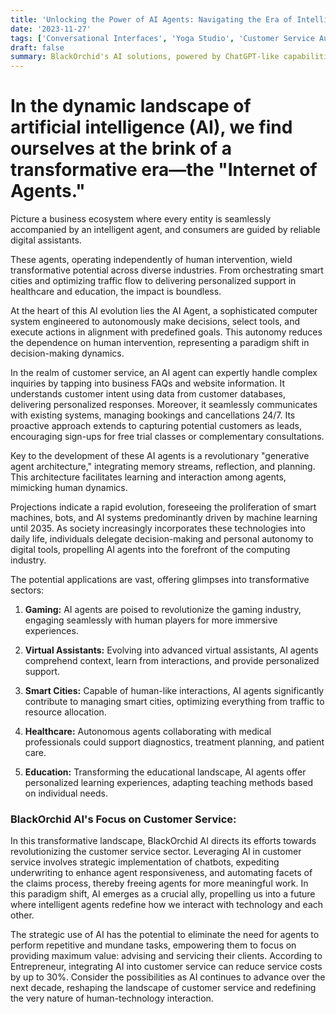 ```yaml
---
title: 'Unlocking the Power of AI Agents: Navigating the Era of Intelligent Assistance with BlackOrchid AI'
date: '2023-11-27'
tags: ['Conversational Interfaces', 'Yoga Studio', 'Customer Service Automation']
draft: false
summary: BlackOrchid's AI solutions, powered by ChatGPT-like capabilities, offer a strong strategic answer for yoga studios wondering how they can take advantage of cutting edge AI technologies for immediate business value. Through the seamless integration of our tailor-made AI chatbots into Ecommerce, scheduling and internal operations, studios can enhance customer interactions, iron out the kinks in their scheduling processes, and fortify their businesses for the imminent AI revolution.
---
```


# In the dynamic landscape of artificial intelligence (AI), we find ourselves at the brink of a transformative era—the "Internet of Agents."

Picture a business ecosystem where every entity is seamlessly accompanied by an intelligent agent, and consumers are guided by reliable digital assistants. 

These agents, operating independently of human intervention, wield transformative potential across diverse industries. From orchestrating smart cities and optimizing traffic flow to delivering personalized support in healthcare and education, the impact is boundless.

At the heart of this AI evolution lies the AI Agent, a sophisticated computer system engineered to autonomously make decisions, select tools, and execute actions in alignment with predefined goals. This autonomy reduces the dependence on human intervention, representing a paradigm shift in decision-making dynamics.

In the realm of customer service, an AI agent can expertly handle complex inquiries by tapping into business FAQs and website information. It understands customer intent using data from customer databases, delivering personalized responses. Moreover, it seamlessly communicates with existing systems, managing bookings and cancellations 24/7. Its proactive approach extends to capturing potential customers as leads, encouraging sign-ups for free trial classes or complementary consultations.

Key to the development of these AI agents is a revolutionary "generative agent architecture," integrating memory streams, reflection, and planning. This architecture facilitates learning and interaction among agents, mimicking human dynamics.

Projections indicate a rapid evolution, foreseeing the proliferation of smart machines, bots, and AI systems predominantly driven by machine learning until 2035. As society increasingly incorporates these technologies into daily life, individuals delegate decision-making and personal autonomy to digital tools, propelling AI agents into the forefront of the computing industry.

The potential applications are vast, offering glimpses into transformative sectors:

1. **Gaming:** AI agents are poised to revolutionize the gaming industry, engaging seamlessly with human players for more immersive experiences.

2. **Virtual Assistants:** Evolving into advanced virtual assistants, AI agents comprehend context, learn from interactions, and provide personalized support.

3. **Smart Cities:** Capable of human-like interactions, AI agents significantly contribute to managing smart cities, optimizing everything from traffic to resource allocation.

4. **Healthcare:** Autonomous agents collaborating with medical professionals could support diagnostics, treatment planning, and patient care.

5. **Education:** Transforming the educational landscape, AI agents offer personalized learning experiences, adapting teaching methods based on individual needs.

### BlackOrchid AI's Focus on Customer Service:

In this transformative landscape, BlackOrchid AI directs its efforts towards revolutionizing the customer service sector. Leveraging AI in customer service involves strategic implementation of chatbots, expediting underwriting to enhance agent responsiveness, and automating facets of the claims process, thereby freeing agents for more meaningful work. In this paradigm shift, AI emerges as a crucial ally, propelling us into a future where intelligent agents redefine how we interact with technology and each other.

The strategic use of AI has the potential to eliminate the need for agents to perform repetitive and mundane tasks, empowering them to focus on providing maximum value: advising and servicing their clients. According to Entrepreneur, integrating AI into customer service can reduce service costs by up to 30%. Consider the possibilities as AI continues to advance over the next decade, reshaping the landscape of customer service and redefining the very nature of human-technology interaction.